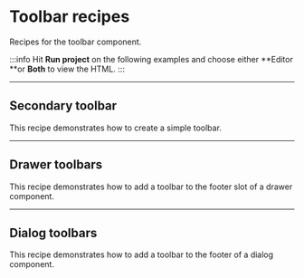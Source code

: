 # Toolbar recipes

Recipes for the toolbar component.

:::info
Hit **Run project** on the following examples and choose either **Editor **or **Both** to view the HTML.
:::

---

## Secondary toolbar

<RecipeDemo
  href="https://stackblitz.com/edit/forge-recipes-toolbar-backarrow-title-icons"
  componentList="toolbar icon-button">

This recipe demonstrates how to create a simple toolbar.

</RecipeDemo>

---

## Drawer toolbars

<RecipeDemo
  href="https://stackblitz.com/edit/forge-recipes-toolbar-navdrawer"
  componentList="app-bar toolbar drawer list">

This recipe demonstrates how to add a toolbar to the footer slot of a drawer component.

</RecipeDemo>

---

## Dialog toolbars

<RecipeDemo
  href="https://stackblitz.com/edit/forge-recipes-toolbar-dialog"
  componentList="dialog button scaffold">

This recipe demonstrates how to add a toolbar to the footer of a dialog component.

</RecipeDemo>
